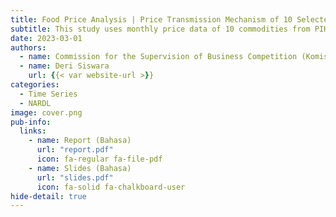 ```yaml
---
title: Food Price Analysis | Price Transmission Mechanism of 10 Selected Commodities
subtitle: This study uses monthly price data of 10 commodities from PIHPS, applying price transmission analysis using exploratory methods and NARDL.
date: 2023-03-01
authors:
  - name: Commission for the Supervision of Business Competition (Komisi Pengawas Persaingan Usaha) (KPPU), Indonesia.
  - name: Deri Siswara
    url: {{< var website-url >}}
categories:
  - Time Series
  - NARDL
image: cover.png
pub-info:
  links:
    - name: Report (Bahasa)
      url: "report.pdf"
      icon: fa-regular fa-file-pdf
    - name: Slides (Bahasa)
      url: "slides.pdf"
      icon: fa-solid fa-chalkboard-user      
hide-detail: true
---
```

